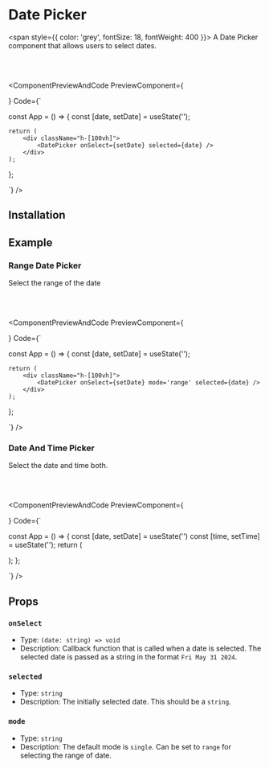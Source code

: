 # Date Picker

<span style={{ color: 'grey', fontSize: 18, fontWeight: 400 }}>
  A Date Picker component that allows users to select dates.
</span>

<br></br>


<ComponentPreviewAndCode PreviewComponent={
    <div className='flex flex-col items-center my-4'>
        <DatePickerWrapper/>
    </div>
}
Code={`

const App = () => {
    const [date, setDate] = useState('');

    return (
        <div className="h-[100vh]">
            <DatePicker onSelect={setDate} selected={date} />
        </div>
    );
};

`}
/>

## Installation

<CommandBlock command="npx react-nex add DatePicker" />


## Example

### Range Date Picker

Select the range of the date 

<br></br>

<ComponentPreviewAndCode PreviewComponent={
    <div className='flex flex-col items-center my-4'>
        <DatePickerWrapper mode='range'/>
    </div>
}
Code={`

const App = () => {
    const [date, setDate] = useState('');

    return (
        <div className="h-[100vh]">
            <DatePicker onSelect={setDate} mode='range' selected={date} />
        </div>
    );
};

`}
/>


### Date And Time Picker

Select the date and time both. 

<br></br>

<ComponentPreviewAndCode PreviewComponent={
    <div className='flex flex-col items-center my-4'>
        <DateTimePickerWrapper />
    </div>
}
Code={`

const App = () => {
    const [date, setDate] = useState('')
    const [time, setTime] = useState('');
    return (
        <div className="h-[100vh]">
            <DatePicker onSelect={setDate} selected={date} time={time} setTime={setTime} timer />
        </div>
    );
};

`}
/>



## Props

### `onSelect`

- Type: `(date: string) => void`
- Description: Callback function that is called when a date is selected. The selected date is passed as a string in the format `Fri May 31 2024`.

### `selected`

- Type: `string`
- Description: The initially selected date. This should be a `string`.


### `mode`

- Type: `string`
- Description: The default mode is `single`. Can be set to `range` for selecting the range of date.


